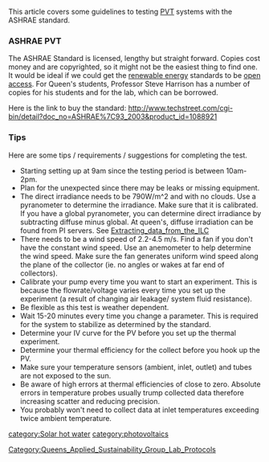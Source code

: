 {{QASpage}}

This article covers some guidelines to testing [[PVT]] systems with the ASHRAE standard.

===ASHRAE PVT===

The ASHRAE Standard is licensed, lengthy but straight forward. Copies cost money and are copyrighted, so it might not be the easiest thing to find one. It would be ideal if we could get the [[renewable energy]] standards to be [[open access]].{{suggested project}} For Queen's students, Professor Steve Harrison has a number of copies for his students and for the lab, which can be borrowed.


Here is the link to buy the standard: http://www.techstreet.com/cgi-bin/detail?doc_no=ASHRAE%7C93_2003&product_id=1088921

=== Tips ===
Here are some tips / requirements /  suggestions for completing the test.

* Starting setting up at 9am since the testing period is between 10am-2pm. 
* Plan for the unexpected since there may be leaks or missing equipment.
* The direct irradiance needs to be 790W/m^2 and with no clouds. Use a pyranometer to determine the irradiance. Make sure that it is calibrated. If you have a global pyranometer, you can determine direct irradiance by subtracting diffuse minus global. At queen's, diffuse irradiation can be found from PI servers. See [[Extracting_data_from_the_ILC]] 
* There needs to be a wind speed of 2.2-4.5 m/s. Find a fan if you don't have the constant wind speed. Use an anemometer to help determine the wind speed. Make sure the fan generates uniform wind speed along the plane of the collector (ie. no angles or wakes at far end of collectors).
* Calibrate your pump every time you want to start an experiment. This is because the flowrate/voltage varies every time you set up the experiment (a result of changing air leakage/ system fluid resistance).
* Be flexible as this test is weather dependent.
* Wait 15-20 minutes every time you change a parameter. This is required for the system to stabilize as determined by the standard.
* Determine your IV curve for the PV before you set up the thermal experiment.
* Determine your thermal efficiency for the collect before you hook up the PV.
* Make sure your temperature sensors (ambient, inlet, outlet) and tubes are not exposed to the sun. 
* Be aware of high errors at thermal efficiencies of close to zero. Absolute errors in temperature probes usually trump collected data therefore increasing scatter and reducing precision.
* You probably won't need to collect data at inlet temperatures exceeding twice ambient temperature.

{{Solar navbox}}

[[Category:Queens_Applied_Sustainability_Group_Lab_Protocols]]
[[category:Solar hot water]]
[[category:photovoltaics]]